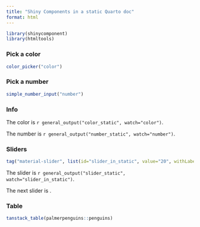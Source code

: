 ```yaml
---
title: "Shiny Components in a static Quarto doc"
format: html
---
```


```r
library(shinycomponent)
library(htmltools)
```

### Pick a color

```r
color_picker("color")
```

### Pick a number

```r
simple_number_input("number")
```



### Info

The color is `r general_output("color_static", watch="color")`.

The number is `r general_output("number_static", watch="number")`.


### Sliders

```r
tag("material-slider", list(id="slider_in_static", value="20", withLabel=""))
```

The slider is `r general_output("slider_static", watch="slider_in_static")`.


<material-slider id="slider_in_static2" value="20" withlabel=""></material-slider>

The next slider is <general-output id="slider_static2" watch="slider_in_static2"></general-output>.



### Table

```r
tanstack_table(palmerpenguins::penguins)
```
